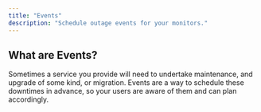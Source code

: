 ```yaml
---
title: "Events"
description: "Schedule outage events for your monitors."
---
```


## What are Events?

Sometimes a service you provide will need to undertake maintenance, and upgrade of some kind, or migration.
Events are a way to schedule these downtimes in advance, so your users are aware of them and can plan accordingly.
